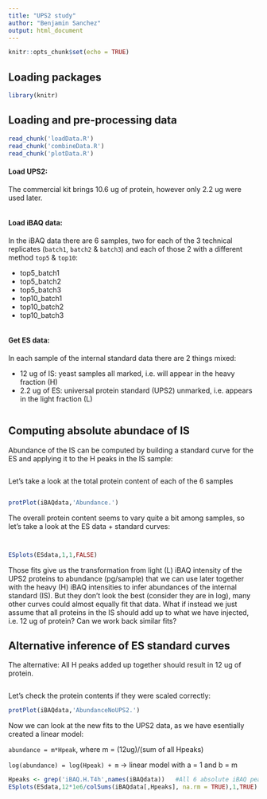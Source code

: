 ```yaml
---
title: "UPS2 study"
author: "Benjamin Sanchez"
output: html_document
---
```


```r
knitr::opts_chunk$set(echo = TRUE)
```

## Loading packages

```r
library(knitr)
```

## Loading and pre-processing data

```r
read_chunk('loadData.R')
read_chunk('combineData.R')
read_chunk('plotData.R')
```

#### Load UPS2:

The commercial kit brings 10.6 ug of protein, however only 2.2 ug were used later.

```r
```

#### Load iBAQ data:

In the iBAQ data there are 6 samples, two for each of the 3 technical replicates (`batch1`, `batch2` & `batch3`) and each of those 2 with a different method `top5` & `top10`:

* top5_batch1
* top5_batch2
* top5_batch3
* top10_batch1
* top10_batch2
* top10_batch3

```r
```

#### Get ES data:

In each sample of the internal standard data there are 2 things mixed:

* 12 ug of IS: yeast samples all marked, i.e. will appear in the heavy fraction (H)
* 2.2 ug of ES: universal protein standard (UPS2) unmarked, i.e. appears in the light fraction (L)

```r
```

## Computing absolute abundace of IS

Abundance of the IS can be computed by building a standard curve for the ES and applying it to the H peaks in the IS sample:

```r
```

Let's take a look at the total protein content of each of the 6 samples

```r
```

```r
protPlot(iBAQdata,'Abundance.')
```


The overall protein content seems to vary quite a bit among samples, so let's take a look at the ES data + standard curves:

```r
```

```r
```

```r
ESplots(ESdata,1,1,FALSE)
```

Those fits give us the transformation from light (L) iBAQ intensity of the UPS2 proteins to abundance (pg/sample) that we can use later together with the heavy (H) iBAQ intensities to infer abundances of the internal standard (IS). But they don't look the best (consider they are in log), many other curves could almost equally fit that data. What if instead we just assume that all proteins in the IS should add up to what we have injected, i.e. 12 ug of protein? Can we work back similar fits?

## Alternative inference of ES standard curves

The alternative: All H peaks added up together should result in 12 ug of protein.

```r
```

Let's check the protein contents if they were scaled correctly:

```r
protPlot(iBAQdata,'AbundanceNoUPS2.')
```

Now we can look at the new fits to the UPS2 data, as we have esentially created a linear model:

`abundance = m*Hpeak`, where m = (12ug)/(sum of all Hpeaks)

`log(abundance) = log(Hpeak) + m` -> linear model with a = 1 and b = m

```r
Hpeaks <- grep('iBAQ.H.T4h',names(iBAQdata))   #All 6 absolute iBAQ peaks from the IS (H fraction)
ESplots(ESdata,12*1e6/colSums(iBAQdata[,Hpeaks], na.rm = TRUE),1,TRUE)
```

